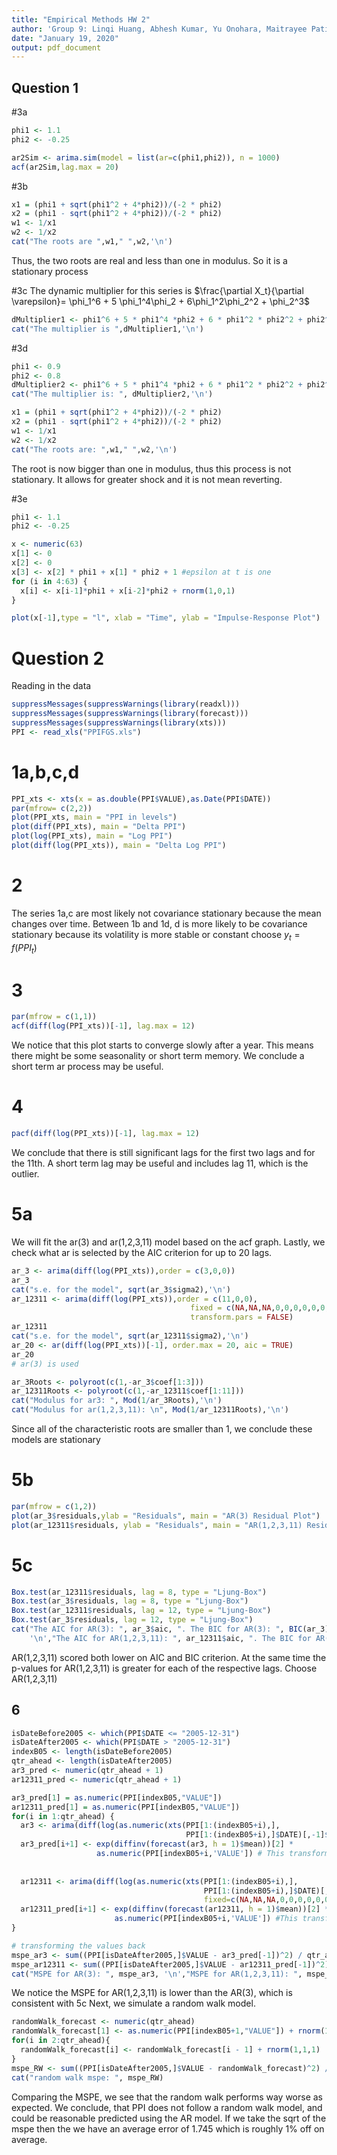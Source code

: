 ---
title: "Empirical Methods HW 2"
author: 'Group 9: Linqi Huang, Abhesh Kumar, Yu Onohara, Maitrayee Patil, Redmond Xia'
date: "January 19, 2020"
output: pdf_document
---

## Question 1
#3a
```{r set up}
phi1 <- 1.1
phi2 <- -0.25

ar2Sim <- arima.sim(model = list(ar=c(phi1,phi2)), n = 1000)
acf(ar2Sim,lag.max = 20)
```
#3b
```{r }
x1 = (phi1 + sqrt(phi1^2 + 4*phi2))/(-2 * phi2)
x2 = (phi1 - sqrt(phi1^2 + 4*phi2))/(-2 * phi2)
w1 <- 1/x1
w2 <- 1/x2
cat("The roots are ",w1," ",w2,'\n')
```
Thus, the two roots are real and less than one in modulus. So it is a stationary process

#3c
The dynamic multiplier for this series is
$\frac{\partial X_t}{\partial \varepsilon}= \phi_1^6 + 5 \phi_1^4\phi_2 + 6\phi_1^2\phi_2^2 + \phi_2^3$
```{r }
dMultiplier1 <- phi1^6 + 5 * phi1^4 *phi2 + 6 * phi1^2 * phi2^2 + phi2^3
cat("The multiplier is ",dMultiplier1,'\n')
```

#3d
```{r }
phi1 <- 0.9
phi2 <- 0.8
dMultiplier2 <- phi1^6 + 5 * phi1^4 *phi2 + 6 * phi1^2 * phi2^2 + phi2^3
cat("The multiplier is: ", dMultiplier2,'\n')

x1 = (phi1 + sqrt(phi1^2 + 4*phi2))/(-2 * phi2)
x2 = (phi1 - sqrt(phi1^2 + 4*phi2))/(-2 * phi2)
w1 <- 1/x1
w2 <- 1/x2
cat("The roots are: ",w1," ",w2,'\n')
```
The root is now bigger than one in modulus, thus this process is not stationary. It allows for greater shock and it is not mean reverting.

#3e
```{r }
phi1 <- 1.1
phi2 <- -0.25

x <- numeric(63)
x[1] <- 0
x[2] <- 0
x[3] <- x[2] * phi1 + x[1] * phi2 + 1 #epsilon at t is one
for (i in 4:63) {
  x[i] <- x[i-1]*phi1 + x[i-2]*phi2 + rnorm(1,0,1)
}

plot(x[-1],type = "l", xlab = "Time", ylab = "Impulse-Response Plot")
```

# Question 2
Reading in the data
```{r }
suppressMessages(suppressWarnings(library(readxl)))
suppressMessages(suppressWarnings(library(forecast)))
suppressMessages(suppressWarnings(library(xts)))
PPI <- read_xls("PPIFGS.xls")
```
# 1a,b,c,d
```{r }
PPI_xts <- xts(x = as.double(PPI$VALUE),as.Date(PPI$DATE))
par(mfrow= c(2,2))
plot(PPI_xts, main = "PPI in levels")
plot(diff(PPI_xts), main = "Delta PPI")
plot(log(PPI_xts), main = "Log PPI")
plot(diff(log(PPI_xts)), main = "Delta Log PPI")
```

# 2
The series 1a,c are most likely not covariance stationary because the mean changes over time.
Between 1b and 1d, d is more likely to be covariance stationary because its volatility is more stable or constant
choose $y_t = f(PPI_t)$

# 3
```{r }
par(mfrow = c(1,1))
acf(diff(log(PPI_xts))[-1], lag.max = 12)
```
We notice that this plot starts to converge slowly after a year. This means there might be some seasonality or short term memory. We conclude a short term ar process may be useful.

# 4
```{r }
pacf(diff(log(PPI_xts))[-1], lag.max = 12)
```
We conclude that there is still significant lags for the first two lags and for the 11th. A short term lag may be useful and includes lag 11, which is the outlier.

# 5a
We will fit the ar(3) and ar(1,2,3,11) model based on the acf graph. Lastly, we check what ar is selected by the AIC criterion for up to 20 lags.
```{r }
ar_3 <- arima(diff(log(PPI_xts)),order = c(3,0,0))
ar_3
cat("s.e. for the model", sqrt(ar_3$sigma2),'\n')
ar_12311 <- arima(diff(log(PPI_xts)),order = c(11,0,0),
                                        fixed = c(NA,NA,NA,0,0,0,0,0,0,0,NA,NA),
                                        transform.pars = FALSE)
ar_12311
cat("s.e. for the model", sqrt(ar_12311$sigma2),'\n')
ar_20 <- ar(diff(log(PPI_xts))[-1], order.max = 20, aic = TRUE)
ar_20
# ar(3) is used

ar_3Roots <- polyroot(c(1,-ar_3$coef[1:3]))
ar_12311Roots <- polyroot(c(1,-ar_12311$coef[1:11]))
cat("Modulus for ar3: ", Mod(1/ar_3Roots),'\n')
cat("Modulus for ar(1,2,3,11): \n", Mod(1/ar_12311Roots),'\n')
```
Since all of the characteristic roots are smaller than 1, we conclude these models are stationary

# 5b
```{r }
par(mfrow = c(1,2))
plot(ar_3$residuals,ylab = "Residuals", main = "AR(3) Residual Plot")
plot(ar_12311$residuals, ylab = "Residuals", main = "AR(1,2,3,11) Residual Plot")
```

# 5c
```{r }
Box.test(ar_12311$residuals, lag = 8, type = "Ljung-Box")
Box.test(ar_3$residuals, lag = 8, type = "Ljung-Box")
Box.test(ar_12311$residuals, lag = 12, type = "Ljung-Box")
Box.test(ar_3$residuals, lag = 12, type = "Ljung-Box")
cat("The AIC for AR(3): ", ar_3$aic, ". The BIC for AR(3): ", BIC(ar_3),
    '\n',"The AIC for AR(1,2,3,11): ", ar_12311$aic, ". The BIC for AR(1,2,3,11): ", BIC(ar_12311),'\n')
```
AR(1,2,3,11) scored both lower on AIC and BIC criterion. At the same time the p-values for AR(1,2,3,11) is greater for each of the respective lags. Choose AR(1,2,3,11)

## 6
```{r }
isDateBefore2005 <- which(PPI$DATE <= "2005-12-31")
isDateAfter2005 <- which(PPI$DATE > "2005-12-31")
indexB05 <- length(isDateBefore2005)
qtr_ahead <- length(isDateAfter2005)
ar3_pred <- numeric(qtr_ahead + 1)
ar12311_pred <- numeric(qtr_ahead + 1)

ar3_pred[1] = as.numeric(PPI[indexB05,"VALUE"])
ar12311_pred[1] = as.numeric(PPI[indexB05,"VALUE"])
for(i in 1:qtr_ahead) {
  ar3 <- arima(diff(log(as.numeric(xts(PPI[1:(indexB05+i),],
                                       PPI[1:(indexB05+i),]$DATE)[,-1]$VALUE))), order = c(3,0,0))
  ar3_pred[i+1] <- exp(diffinv(forecast(ar3, h = 1)$mean))[2] * 
                   as.numeric(PPI[indexB05+i,'VALUE']) # This transforms the value back
  
  
  ar12311 <- arima(diff(log(as.numeric(xts(PPI[1:(indexB05+i),],
                                           PPI[1:(indexB05+i),]$DATE)[,-1]$VALUE))), order=c(11,0,0),
                                           fixed=c(NA,NA,NA,0,0,0,0,0,0,0,NA,NA), transform.pars = FALSE)
  ar12311_pred[i+1] <- exp(diffinv(forecast(ar12311, h = 1)$mean))[2] * 
                       as.numeric(PPI[indexB05+i,'VALUE']) #This transform the values back
}

# transforming the values back
mspe_ar3 <- sum((PPI[isDateAfter2005,]$VALUE - ar3_pred[-1])^2) / qtr_ahead
mspe_ar12311 <- sum((PPI[isDateAfter2005,]$VALUE - ar12311_pred[-1])^2) / qtr_ahead
cat("MSPE for AR(3): ", mspe_ar3, '\n',"MSPE for AR(1,2,3,11): ", mspe_ar12311)
```
We notice the MSPE for AR(1,2,3,11) is lower than the AR(3), which is consistent with 5c
Next, we simulate a random walk model.
```{r }
randomWalk_forecast <- numeric(qtr_ahead)
randomWalk_forecast[1] <- as.numeric(PPI[indexB05+1,"VALUE"]) + rnorm(1,1,1)
for(i in 2:qtr_ahead){
  randomWalk_forecast[i] <- randomWalk_forecast[i - 1] + rnorm(1,1,1)
}
mspe_RW <- sum((PPI[isDateAfter2005,]$VALUE - randomWalk_forecast)^2) / qtr_ahead
cat("random walk mspe: ", mspe_RW)
```
Comparing the MSPE, we see that the random walk performs way worse as expected. We conclude, that PPI does not follow a random walk model, and could be reasonable predicted using the AR model. If we take the sqrt of the mspe then the we have an average error of 1.745 which is roughly 1% off on average.

